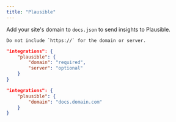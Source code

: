 ```yaml
---
title: "Plausible"
---
```


Add your site's domain to `docs.json` to send insights to Plausible.

<Info>

    Do not include `https://` for the domain or server.

</Info>

<CodeGroup>

```json Insights options in docs.json
"integrations": {
    "plausible": {
        "domain": "required",
        "server": "optional"
    }
}
```

```json Example
"integrations": {
    "plausible": {
        "domain": "docs.domain.com"
    }
}
```

</CodeGroup>
